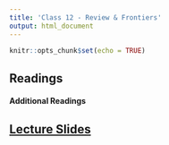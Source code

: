 ```yaml
---
title: 'Class 12 - Review & Frontiers'
output: html_document
---
```


```r
knitr::opts_chunk$set(echo = TRUE)
```

## Readings

#### Additional Readings

## [Lecture Slides](Classes/Class_12/Slides_Summary_v3.pdf)
